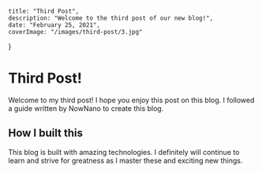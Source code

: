 
    title: "Third Post",
    description: "Welcome to the third post of our new blog!",
    date: "February 25, 2021",
    coverImage: "/images/third-post/3.jpg"
}


# Third Post!

Welcome to my third post! I hope you enjoy this post on this blog. I followed a guide written by NowNano to create this blog.

## How I built this

This blog is built with amazing technologies. I definitely will continue to learn and strive for greatness as I master these and exciting new things.

